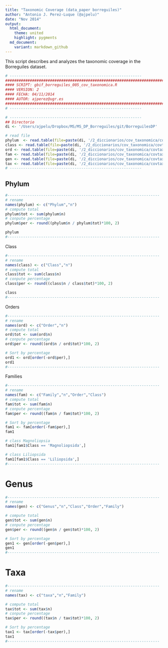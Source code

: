 ```yaml
---
title: "Taxonomic Coverage (data_paper borreguiles)"
author: "Antonio J. Perez-Luque (@ajpelu)"
date: "Nov 2014"
output:
  html_document:
    theme: united
    highlight: pygments
  md_document:
    variant: markdown_github
---
```

This script describes and analyzes the taxonomic coverage in the Borreguiles dataset. 

```r
# -----------------------------------------------------------
#############################################################################
#### SCRIPT: gbif_borreguiles_005_cov_taxonomica.R                       ####
#### VERSION: 2                                                          ####
#### FECHA: 04/11/2014                                                   ####
#### AUTOR: ajperez@ugr.es                                               ####
#############################################################################
# -----------------------------------------------------------
```

```r
# -----------------------------------------------------------
## Directorio 
di <- '/Users/ajpelu/Dropbox/MS/MS_DP_Borreguiles/git/BorreguilesDP'

# read file
phylum  <- read.table(file=paste(di, '/2_diccionarios/cov_taxonomica/covtax_phylum.txt', sep=''), header=TRUE, sep=';')
class <- read.table(file=paste(di, '/2_diccionarios/cov_taxonomica/covtax_class.txt', sep=''), header=TRUE, sep=';')
ord <- read.table(file=paste(di, '/2_diccionarios/cov_taxonomica/covtax_order.txt', sep=''), header=TRUE, sep=';')
fam <- read.table(file=paste(di, '/2_diccionarios/cov_taxonomica/covtax_family.txt', sep=''), header=TRUE, sep=';')
gen <- read.table(file=paste(di, '/2_diccionarios/cov_taxonomica/covtax_genus.txt', sep=''), header=TRUE, sep=';')
tax <- read.table(file=paste(di, '/2_diccionarios/cov_taxonomica/covtax_taxon.txt', sep=''), header=TRUE, sep=';')
# -----------------------------------------------------------
```

Phylum
--- 

```r
#--------------------------------------------------------------------
# rename 
names(phylum) <- c("Phylum","n")
# compute total
phylum$tot <- sum(phylum$n)
# conpute percentage
phylum$per <- round((phylum$n / phylum$tot)*100, 2)

phylum 
#--------------------------------------------------------------------
```

Class 
```r
#--------------------------------------------------------------------
# rename 
names(class) <- c("Class","n")
# compute total
class$tot <- sum(class$n)
# conpute percentage
class$per <- round((class$n / class$tot)*100, 2)

class
#--------------------------------------------------------------------
```

Orders 
```r
#--------------------------------------------------------------------
# rename 
names(ord) <- c("Order","n")
# compute total
ord$tot <- sum(ord$n)
# conpute percentage
ord$per <- round((ord$n / ord$tot)*100, 2)

# Sort by percentage 
ord1 <- ord[order(-ord$per),]
ord1
#--------------------------------------------------------------------
```

Families
```r
#--------------------------------------------------------------------
# rename 
names(fam) <- c("Family","n","Order","Class")
# compute total
fam$tot <- sum(fam$n)
# conpute percentage
fam$per <- round((fam$n / fam$tot)*100, 2)

# Sort by percentage 
fam1 <- fam[order(-fam$per),]
fam1

# class Magnoliopsia
fam1[fam1$Class == 'Magnoliopsida',]

# class Liliopsida
fam1[fam1$Class == 'Liliopsida',]
#--------------------------------------------------------------------
```

# Genus 
```r
#--------------------------------------------------------------------
# rename 
names(gen) <- c("Genus","n","Class","Order","Family")

# compute total
gen$tot <- sum(gen$n)
# conpute percentage
gen$per <- round((gen$n / gen$tot)*100, 2)

# Sort by percentage 
gen1 <- gen[order(-gen$per),]
gen1
#--------------------------------------------------------------------
```

# Taxa
```r
#--------------------------------------------------------------------
# rename 
names(tax) <- c("taxa","n","Family")

# compute total
tax$tot <- sum(tax$n)
# conpute percentage
tax$per <- round((tax$n / tax$tot)*100, 2)

# Sort by percentage 
tax1 <- tax[order(-tax$per),]
tax1
#--------------------------------------------------------------------
```

